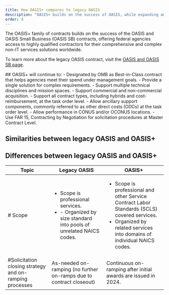 ```yaml
---
title: How OASIS+ compares to legacy OASIS 
description: "OASIS+ builds on the success of OASIS, while expanding and streamlining its features. Learn more about how OASIS+ compares to its predecessor."
order: 4
---
```


The OASIS+ family of contracts builds on the success of the OASIS and OASIS Small Business (OASIS SB) contracts, offering federal agencies access to highly qualified contractors for their comprehensive and complex non-IT services solutions worldwide.

To learn more about the legacy OASIS contract, visit the [OASIS and OASIS SB page](https://www.gsa.gov/buy-through-us/products-and-services/professional-services/buy-services/oasis-and-oasis-small-business?topnav=buy-through-us).

<GradientBox>
##  OASIS+ will continue to: 
- Designated by OMB as Best-in-Class contract that helps agencies meet their spend under management goals.
- Provide a single solution for complex requirements.
- Support multiple technical disciplines and mission spaces.
- Support commercial and non-commercial acquisition.
- Support all contract types, including hybrids and cost-reimbursement, at the task order level.
- Allow ancillary support components, commonly referred to as other direct costs (ODCs) at the task order level.
- Allow performance in CONUS and/or OCONUS locations.
- Use FAR 15, Contracting by Negotiation for solicitation procedures at Master Contract Level.
</GradientBox>

## Similarities between legacy OASIS and OASIS+


## Differences between legacy OASIS and OASIS+
| Topic | Legacy OASIS | OASIS+
| --------------------------| --------------------------| --------------------------|
| # Scope | <ul> <li> Scope is professional services.</li> <li> - Organized by size standard into pools of unrelated NAICS codes. </li> </ul> | <ul> <li> Scope is professional and other Service Contract Labor Standards (SCLS) covered services. </li> <li> Organized by related services into domains of individual NAICS codes. </li> </ul> |
| #Solicitation closing strategy and on-ramping processes | As-needed on-ramping (no further on-ramps due to contract closeout) | Continuous on-ramping after initial awards are issued in 2024. | | # Evaluation methodology | Legacy OASIS accepts: <ul> <li> Highest Technically Rated offerors with a Fair and Reasonable Price (HTRFRP). </li> <li> Offerors with highest scores. </li> </ul>  | OASIS+ will accept: <ul> <li> All Qualified Offerors, with a Fair and Reasonable Price. </li> <li> All qualified offerors with a fair and reasonable price who meet the qualifying threshold of project and corporate-level criteria. </li> </ul> | 






